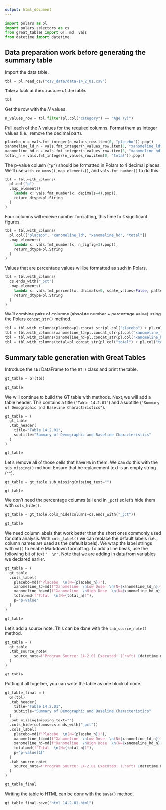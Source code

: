 ```yaml
---
output: html_document
---
```


```python
import polars as pl
import polars.selectors as cs
from great_tables import GT, md, vals
from datetime import datetime
```

## Data preparation work before generating the summary table

Import the data table.

```python
tbl = pl.read_csv("csv_data/data-14_2_01.csv")
```

Take a look at the structure of the table.

```python
tbl
```

Get the row with the *N* values.

```python
n_values_row = tbl.filter(pl.col("category") == "Age (y)")
```

Pull each of the *N* values for the required columns. Format them as integer values (i.e., remove the decimal part).

```python
placebo_n = vals.fmt_integer(n_values_row.item(0, "placebo")).pop()
xanomeline_ld_n = vals.fmt_integer(n_values_row.item(0, "xanomeline_ld")).pop()
xanomeline_hd_n = vals.fmt_integer(n_values_row.item(0, "xanomeline_hd")).pop()
total_n = vals.fmt_integer(n_values_row.item(0, "total")).pop()
```

The p-value column (`"p"`) should be formatted in Polars to 4 decimal places. We'll use `with_columns()`, `map_elements()`,
and `vals.fmt_number()` to do this.

```python
tbl = tbl.with_columns(
  pl.col("p")
  .map_elements(
    lambda x: vals.fmt_number(x, decimals=4).pop(),
    return_dtype=pl.String
  )
)
```

Four columns will receive number formatting, this time to 3 significant figures.

```python
tbl = tbl.with_columns(
  pl.col(["placebo", "xanomeline_ld", "xanomeline_hd", "total"])
  .map_elements(
    lambda x: vals.fmt_number(x, n_sigfig=3).pop(),
    return_dtype=pl.String
  )
)
```

Values that are percentage values will be formatted as such in Polars.

```python
tbl = tbl.with_columns(
  cs.ends_with("_pct")
  .map_elements(
    lambda x: vals.fmt_percent(x, decimals=0, scale_values=False, pattern=" ({x})").pop(),
    return_dtype=pl.String
  )
)
```

We'll combine pairs of columns (absolute number + percentage value) using the Polars `concat_str()` method.

```python
tbl = tbl.with_columns(placebo=pl.concat_str(pl.col("placebo") + pl.col("placebo_pct").fill_null("")))
tbl = tbl.with_columns(xanomeline_ld=pl.concat_str(pl.col("xanomeline_ld") + pl.col("xanomeline_ld_pct").fill_null("")))
tbl = tbl.with_columns(xanomeline_hd=pl.concat_str(pl.col("xanomeline_hd") + pl.col("xanomeline_hd_pct").fill_null("")))
tbl = tbl.with_columns(total=pl.concat_str(pl.col("total") + pl.col("total_pct").fill_null("")))
```

## Summary table generation with Great Tables

Introduce the `tbl` DataFrame to the `GT()` class and print the table.

```python
gt_table = GT(tbl)

gt_table
```

We will continue to build the GT table with methods. Next, we will add a table header. This contains a
title (`"Table 14.2.01"`) and a subtitle (`"Summary of Demographic and Baseline Characteristics"`).

```python
gt_table = (
  gt_table
  .tab_header(
    title="Table 14.2.01",
    subtitle="Summary of Demographic and Baseline Characteristics"
  )
)

gt_table
```

Let's remove all of those cells that have `NA` in them. We can do this with the `sub_missing()` method.
Ensure that he replacement text is an empty string (`""`).

```python
gt_table = gt_table.sub_missing(missing_text="")

gt_table
```

We don't need the percentage columns (all end in `_pct`) so let's hide them with `cols_hide()`.

```python
gt_table = gt_table.cols_hide(columns=cs.ends_with("_pct"))

gt_table
```

We need column labels that work better than the short ones commonly used for data analysis.
With `cols_label()` we can replace the default labels (i.e., column names are used as the default labels).
We wrap the label strings with `md()` to enable Markdown formatting. To add a line break, use the
following bit of text `"  \n"`. Note that we are adding in data from variables we declared earlier.

```python
gt_table = (
  gt_table
  .cols_label(
    placebo=md(f"Placebo  \n(N={placebo_n})"),
    xanomeline_ld=md(f"Xanomeline  \nLow Dose  \n(N={xanomeline_ld_n})"),
    xanomeline_hd=md(f"Xanomeline  \nHigh Dose  \n(N={xanomeline_hd_n})"),
    total=md(f"Total  \n(N={total_n})"),
    p="p-value"
  )
)

gt_table
```

Let's add a source note. This can be done with the `tab_source_note()` method.

```python
gt_table = (
  gt_table
  .tab_source_note(
    source_note=f"Program Source: 14-2.01 Executed: (Draft) {datetime.now().date().isoformat()}"
  )
)

gt_table
```

Putting it all together, you can write the table as one block of code.

```python
gt_table_final = (
  GT(tbl)
  .tab_header(
    title="Table 14.2.01",
    subtitle="Summary of Demographic and Baseline Characteristics"
  )
  .sub_missing(missing_text="")
  .cols_hide(columns=cs.ends_with("_pct"))
  .cols_label(
    placebo=md(f"Placebo  \n(N={placebo_n})"),
    xanomeline_ld=md(f"Xanomeline  \nLow Dose  \n(N={xanomeline_ld_n})"),
    xanomeline_hd=md(f"Xanomeline  \nHigh Dose  \n(N={xanomeline_hd_n})"),
    total=md(f"Total  \n(N={total_n})"),
    p="p-value[1]"
  )
  .tab_source_note(
    source_note=f"Program Source: 14-2.01 Executed: (Draft) {datetime.now().date().isoformat()}"
  )
)

gt_table_final
```

Writing the table to HTML can be done with the `save()` method.

```python
gt_table_final.save("html_14.2.01.html")
```
